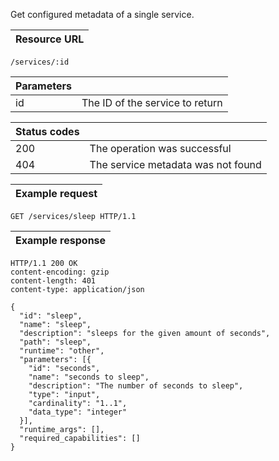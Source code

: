 
Get configured metadata of a single <ScrollLink href="#service-metadata">service</ScrollLink>.

| Resource URL |
| ------------ |

```http
/services/:id
```

| Parameters |                                    |
| ---------- | ---------------------------------- |
| id         | The ID of the service to return |

| Status codes |                              |
| ------------ | ---------------------------- |
| 200          | The operation was successful |
| 404          | The service metadata was not found  |

| Example request |
| --------------- |

```http
GET /services/sleep HTTP/1.1
```

| Example response |
| ---------------- |

```http
HTTP/1.1 200 OK
content-encoding: gzip
content-length: 401
content-type: application/json

{
  "id": "sleep",
  "name": "sleep",
  "description": "sleeps for the given amount of seconds",
  "path": "sleep",
  "runtime": "other",
  "parameters": [{
    "id": "seconds",
    "name": "seconds to sleep",
    "description": "The number of seconds to sleep",
    "type": "input",
    "cardinality": "1..1",
    "data_type": "integer"
  }],
  "runtime_args": [],
  "required_capabilities": []
}
```
